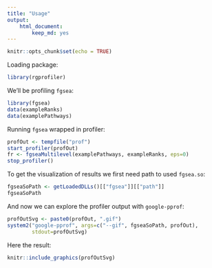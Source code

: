 ```yaml
---
title: "Usage"
output: 
    html_document:
        keep_md: yes
---
```


```r
knitr::opts_chunk$set(echo = TRUE)
```

Loading package:

```r
library(rgprofiler)
```

We'll be profiling `fgsea`:

```r
library(fgsea)
data(exampleRanks)
data(examplePathways)
```

Running `fgsea` wrapped in profiler:


```r
profOut <- tempfile("prof")
start_profiler(profOut)
fr <- fgseaMultilevel(examplePathways, exampleRanks, eps=0)
stop_profiler()
```


To get the visualization of results we first need path to used `fgsea.so`:

```r
fgseaSoPath <- getLoadedDLLs()[["fgsea"]][["path"]]
fgseaSoPath
```

And now we can explore the profiler output with `google-pprof`:

```r
profOutSvg <- paste0(profOut, ".gif")
system2("google-pprof", args=c("--gif", fgseaSoPath, profOut), 
        stdout=profOutSvg)
```

Here the result:

```r
knitr::include_graphics(profOutSvg)
```

